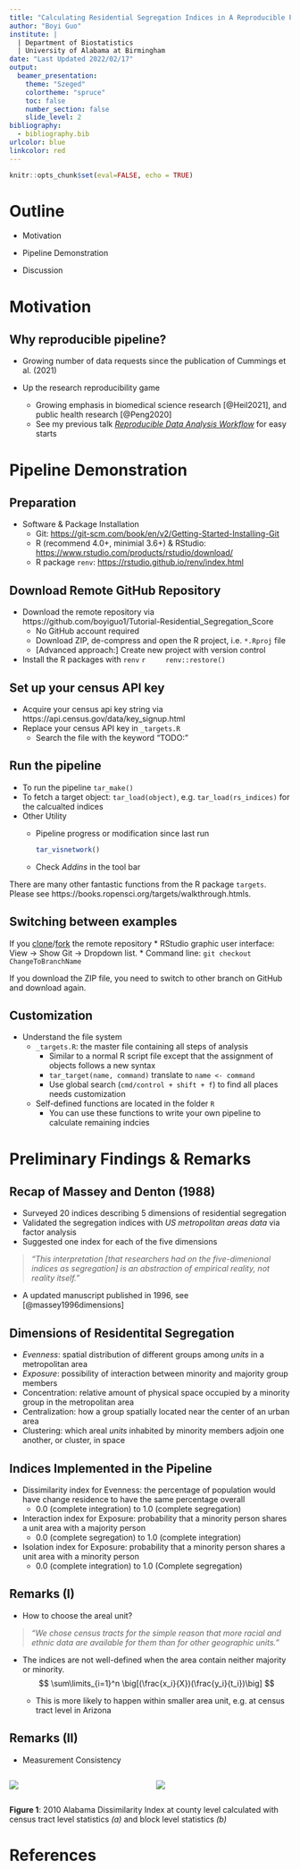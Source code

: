 ```yaml
---
title: "Calculating Residential Segregation Indices in A Reproducible Pipeline"
author: "Boyi Guo"
institute: |
  | Department of Biostatistics
  | University of Alabama at Birmingham
date: "Last Updated 2022/02/17"
output: 
  beamer_presentation:
    theme: "Szeged"
    colortheme: "spruce"
    toc: false
    number_section: false
    slide_level: 2
bibliography:
  - bibliography.bib
urlcolor: blue
linkcolor: red
---
```


```r
knitr::opts_chunk$set(eval=FALSE, echo = TRUE)
```

# Outline {.unlisted .unnumbered}

* Motivation

* Pipeline Demonstration

* Discussion


# Motivation
## Why reproducible pipeline?

- Growing number of data requests since the publication of Cummings et al. (2021)

- Up the research reproducibility game

  - Growing emphasis in biomedical science research [@Heil2021], and public health research [@Peng2020]
  - See my previous talk [_Reproducible Data Analysis Workflow_](https://boyiguo1.github.io/talks/2020-07-16-Reproducible-Analysis-Workflow.pdf) for easy starts 


# Pipeline Demonstration
## Preparation
* Software & Package Installation
  * Git: [https://git-scm.com/book/en/v2/Getting-Started-Installing-Git](https://git-scm.com/book/en/v2/Getting-Started-Installing-Git)
  * R (recommend 4.0+, minimial 3.6+) & RStudio: [https://www.rstudio.com/products/rstudio/download/](https://www.rstudio.com/products/rstudio/download/)
  * R package `renv`: [https://rstudio.github.io/renv/index.html](https://rstudio.github.io/renv/index.html)

## Download Remote GitHub Repository
* Download the remote repository via https://github.com/boyiguo1/Tutorial-Residential_Segregation_Score
  * No GitHub account required
  * Download ZIP, de-compress and open the R project, i.e. `*.Rproj` file
  * [Advanced approach:] Create new project with version control
* Install the R packages with `renv`
    ```r
    renv::restore()
    ```

## Set up your census API key
* Acquire your census api key string via https://api.census.gov/data/key_signup.html
* Replace your census API key in `_targets.R`
  * Search the file with the keyword "TODO:"



## Run the pipeline
* To run the pipeline `tar_make()`
* To fetch a target object: `tar_load(object)`, e.g. `tar_load(rs_indices)` for the calcualted indices
* Other Utility
  - Pipeline progress or modification since last run
    ```r
    tar_visnetwork()
    ```
  - Check _Addins_ in the tool bar

There are many other fantastic functions from the R package `targets`. Please see https://books.ropensci.org/targets/walkthrough.htmls.

## Switching between examples
If you [clone](https://docs.github.com/en/repositories/creating-and-managing-repositories/cloning-a-repository)/[fork](https://docs.github.com/en/get-started/quickstart/fork-a-repo) the remote repository
* RStudio graphic user interface: View -> Show Git -> Dropdown list.
* Command line: `git checkout ChangeToBranchName`

If you download the ZIP file, you need to switch to other branch on GitHub and download again.


## Customization
* Understand the file system
  * `_targets.R`: the master file containing all steps of analysis
    * Similar to a normal R script file except that the assignment of objects follows a new syntax
    * `tar_target(name, command)` translate to `name <- command`
    * Use global search (`cmd/control + shift + f`) to find all places needs customization
  * Self-defined functions are located in the folder `R`
    * You can use these functions to write your own pipeline to calculate remaining indcies
  


# Preliminary Findings & Remarks

## Recap of Massey and Denton (1988)
* Surveyed 20 indices describing 5 dimensions of residential segregation
* Validated the segregation indices with _US metropolitan areas data_ via factor analysis
* Suggested one index for each of the five dimensions

 > _"This interpretation [that researchers had on the five-dimenional indices as segregation] is an abstraction of empirical reality, not reality itself."_

* A updated manuscript published in 1996, see [@massey1996dimensions]

## Dimensions of Residentital Segregation

- _Evenness_: spatial distribution of different groups among _units_ in a metropolitan area
- _Exposure_: possibility of interaction between minority and majority group members
- Concentration: relative amount of physical space occupied by a minority group in the metropolitan area
- Centralization: how a group spatially located near the center of an urban area
- Clustering: which areal _units_ inhabited by minority members adjoin one another, or cluster, in space

## Indices Implemented in the Pipeline
- Dissimilarity index for Evenness: the percentage of population would have change residence to have the same percentage overall
  - 0.0 (complete integration) to 1.0 (complete segregation)
- Interaction index for Exposure: probability that a minority person shares a unit area with a majority person
  - 0.0 (complete segregation) to 1.0 (complete integration)
- Isolation index for Exposure: probability that a minority person shares a unit area with a minority person
  - 0.0 (complete integration) to 1.0 (Complete segregation)
  
## Remarks (I)
- How to choose the areal unit?

> _"We chose census tracts for the simple reason that more racial and ethnic data are available for them than for other geographic units."_
    
- The indices are not well-defined when the area contain neither majority or minority.
$$
\sum\limits_{i=1}^n \big[(\frac{x_i}{X})(\frac{y_i}{t_i})\big]
$$

  - This is more likely to happen within smaller area unit, e.g. at census tract level in Arizona
  
## Remarks (II)
- Measurement Consistency

::: columns

:::: column
![](figure/2010_AL_Disml_tract.png)
::::

:::: column
![](figure/2010_AL_Disml_block.png)
::::
:::
__Figure 1__: 2010 Alabama Dissimilarity Index at county level calculated with census tract level statistics _(a)_  and block level statistics _(b)_ 




# References {.allowframebreaks}

